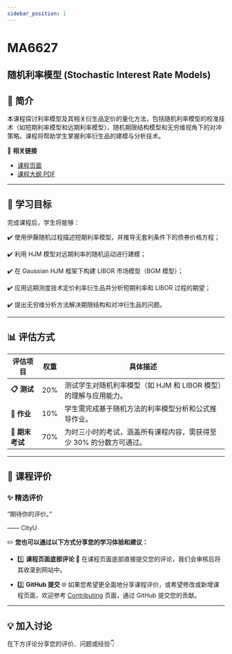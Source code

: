 ```yaml
---
sidebar_position: 1
---
```


# MA6627
## 随机利率模型 (Stochastic Interest Rate Models)

## **📘 简介**
本课程探讨利率模型及其相关衍生品定价的量化方法，包括随机利率模型的校准技术（如短期利率模型和远期利率模型）、随机期限结构模型和无穷维视角下的对冲策略。课程将帮助学生掌握利率衍生品的建模与分析技术。

🔗 **相关链接**
- [课程页面](https://www.cityu.edu.hk/catalogue/pg/202425/course/MA6627.htm)
- [课程大纲 PDF](https://www.cityu.edu.hk/catalogue/pg/202425/course/MA6627.pdf)

---

## **🎯 学习目标**

完成课程后，学生将能够：

✔️ 使用伊藤随机过程描述短期利率模型，并推导无套利条件下的债券价格方程；

✔️ 利用 HJM 模型对远期利率的随机运动进行建模；

✔️ 在 Gaussian HJM 框架下构建 LIBOR 市场模型（BGM 模型）；

✔️ 应用远期测度技术定价利率衍生品并分析短期利率和 LIBOR 过程的期望；

✔️ 提出无穷维分析方法解决期限结构和对冲衍生品的问题。

---

## **📊 评估方式**

| **评估项目**            | **权重** | **具体描述**                                                                                       |
|------------------------|---------|---------------------------------------------------------------------------------------------------|
| **📋 测试**             | 20%      | 测试学生对随机利率模型（如 HJM 和 LIBOR 模型）的理解与应用能力。                                             |
| **📂 作业**             | 10%      | 学生需完成基于随机方法的利率模型分析和公式推导作业。                                                      |
| **📝 期末考试**         | 70%      | 为时三小时的考试，涵盖所有课程内容，需获得至少 30% 的分数方可通过。                                           |

---

## **💬 课程评价**

### ✨ **精选评价**
<div className={commentStyles.commentBox}>
    <p className={commentStyles.commentText}>
        “期待你的评价。”
    </p>
    <p className={commentStyles.commentAuthor}>—— CityU</p>
</div>

✏️ **您也可以通过以下方式分享您的学习体验和建议：**

- 1️⃣ **课程页面底部评论**
💬 在课程页面底部直接提交您的评论，我们会审核后将其收录到网站中。

- 2️⃣ **GitHub 提交**
🌐 如果您希望更全面地分享课程评价，或希望修改或新增课程页面，欢迎参考 [Contributing](/contributing) 页面，通过 GitHub 提交您的贡献。

---

## **💡 加入讨论**

在下方评论分享您的评价、问题或经验👇
<Utterances />
